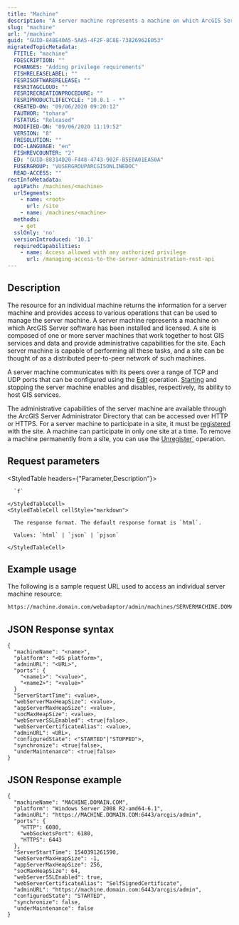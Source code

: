 ```yaml
---
title: "Machine"
description: "A server machine represents a machine on which ArcGIS Server software has been installed and licensed."
slug: "machine"
url: "/machine"
guid: "GUID-848E40A5-5AA5-4F2F-8C8E-73826962E053"
migratedTopicMetadata:
  FTITLE: "machine"
  FDESCRIPTION: ""
  FCHANGES: "Adding privilege requirements"
  FISHRELEASELABEL: ""
  FESRISOFTWARERELEASE: ""
  FESRITAGCLOUD: ""
  FESRIRECREATIONPROCEDURE: ""
  FESRIPRODUCTLIFECYCLE: "10.8.1 - *"
  CREATED-ON: "09/06/2020 09:20:12"
  FAUTHOR: "tohara"
  FSTATUS: "Released"
  MODIFIED-ON: "09/06/2020 11:19:52"
  VERSION: "8"
  FRESOLUTION: ""
  DOC-LANGUAGE: "en"
  FISHREVCOUNTER: "2"
  ED: "GUID-88314D20-F448-4743-902F-B5E0A01EA50A"
  FUSERGROUP: "VUSERGROUPARCGISONLINEDOC"
  READ-ACCESS: ""
restInfoMetadata:
  apiPath: /machines/<machine>
  urlSegments:
    - name: <root>
      url: /site
    - name: /machines/<machine>
  methods:
    - get
  sslOnly: 'no'
  versionIntroduced: '10.1'
  requiredCapabilities:
    - name: Access allowed with any authorized privilege
      url: /managing-access-to-the-server-administration-rest-api
---
```


## Description

The resource for an individual machine returns the information for a server machine and provides access to various operations that can be used to manage the server machine. A server machine represents a machine on which ArcGIS Server software has been installed and licensed. A site is composed of one or more server machines that work together to host GIS services and data and provide administrative capabilities for the site. Each server machine is capable of performing all these tasks, and a site can be thought of as a distributed peer-to-peer network of such machines. 

A server machine communicates with its peers over a range of TCP and UDP ports that can be configured using the [Edit](/editmachine) operation. [Starting](/startmachine) and stopping the server machine enables and disables, respectively, its ability to host GIS services.

The administrative capabilities of the server machine are available through the ArcGIS Server Administrator Directory that can be accessed over HTTP or HTTPS. For a server machine to participate in a site, it must be [registered](/registermachine) with the site. A machine can participate in only one site at a time. To remove a machine permanently from a site, you can use the [Unregister`](/unregistermachine) operation.


## Request parameters

<StyledTable headers={"Parameter,Description"}>
  <StyledTableRow>
    <StyledTableCell cellStyle="markdown">

      `f` 

    </StyledTableCell>
    <StyledTableCell cellStyle="markdown">

      The response format. The default response format is `html`.

      Values: `html` | `json` | `pjson`

    </StyledTableCell>
  </StyledTableRow>
</StyledTable>


## Example usage

The following is a sample request URL used to access an individual server machine resource:

```markdown
https://machine.domain.com/webadaptor/admin/machines/SERVERMACHINE.DOMAIN.COM?f=pjson
```

## JSON Response syntax

```other
{
  "machineName": "<name>",
  "platform": "<OS platform>",
  "adminURL": "<URL>",
  "ports": { 
    "<name1>": "<value>",
    "<name2>": "<value>"
  } 
  "ServerStartTime": <value>,
  "webServerMaxHeapSize": <value>,
  "appServerMaxHeapSize": <value>,
  "socMaxHeapSize": <value>,
  "webServerSSLEnabled": <true|false>,
  "webServerCertificateAlias": <value>,
  "adminURL": <URL>,
  "configuredState": <"STARTED"|"STOPPED">,
  "synchronize": <true|false>,
  "underMaintenance": <true|false>
}
```

## JSON Response example

```other
{
  "machineName": "MACHINE.DOMAIN.COM",
  "platform": "Windows Server 2008 R2-amd64-6.1",
  "adminURL": "https://MACHINE.DOMAIN.COM:6443/arcgis/admin",
  "ports": {
    "HTTP": 6080,
    "webSocketsPort": 6180,
    "HTTPS": 6443
  },
  "ServerStartTime": 1540391261590,
  "webServerMaxHeapSize": -1,
  "appServerMaxHeapSize": 256,
  "socMaxHeapSize": 64,
  "webServerSSLEnabled": true,
  "webServerCertificateAlias": "SelfSignedCertificate",
  "adminURL": "https://machine.domain.com:6443/arcgis/admin",
  "configuredState": "STARTED",
  "synchronize": false,
  "underMaintenance": false
}
```